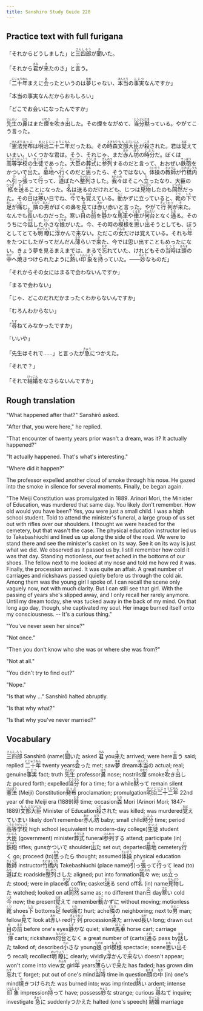 ```yaml
---
title: Sanshiro Study Guide 220
---
```


## Practice text with full furigana

<p>
「それからどうしました」と<ruby><rb>三四郎</rb><rt>さんしろう</rt></ruby>が<ruby><rb>聞</rb><rt>き</rt></ruby>いた。
</p>

<p>
「それから<ruby><rb>君</rb><rt>きみ</rt></ruby>が<ruby><rb>来</rb><rt>き</rt></ruby>たのさ」と<ruby><rb>言</rb><rt>い</rt></ruby>う。
</p>

<p>
「<ruby><rb>二十年</rb><rt>にじゅうねん</rt></ruby>まえに<ruby><rb>会</rb><rt>あ</rt></ruby>ったというのは<ruby><rb>夢</rb><rt>ゆめ</rt></ruby>じゃない、<ruby><rb>本当</rb><rt>ほんとう</rt></ruby>の<ruby><rb>事実</rb><rt>じじつ</rt></ruby>なんですか」
</p>

「本当の事実なんだからおもしろい」

「どこでお会いになったんですか」

<p>
<ruby><rb>先生</rb><rt>せんせい</rt></ruby>の<ruby><rb>鼻</rb><rt>はな</rt></ruby>はまた<ruby><rb>煙</rb><rt>けむり</rt></ruby>を<ruby><rb>吹</rb><rt>ふ</rt></ruby>き<ruby><rb>出</rb><rt>だ</rt></ruby>した。その煙をながめて、<ruby><rb>当分</rb><rt>とうぶん</rt></ruby><ruby><rb>黙</rb><rt>だま</rt></ruby>っている。やがてこう言った。
</p>

<p>
「<ruby><rb>憲法</rb><rt>けんぽう</rt></ruby><ruby><rb>発布</rb><rt>はっぷ</rt></ruby>は<ruby><rb>明治</rb><rt>めいじ</rt></ruby><ruby><rb>二十二</rb><rt>にじゅうに</rt></ruby><ruby><rb>年</rb><rt>ねん</rt></ruby>だったね。その<ruby><rb>時</rb><rt>とき</rt></ruby><ruby><rb>森</rb><rt>もり</rt></ruby><ruby><rb>文部</rb><rt>もんぶ</rt></ruby><ruby><rb>大臣</rb><rt>だいじん</rt></ruby>が<ruby><rb>殺</rb><rt>ころ</rt></ruby>された。君は<ruby><rb>覚</rb><rt>おぼ</rt></ruby>えていまい。いくつかな君は。そう、それじゃ、まだ<ruby><rb>赤</rb><rt>あか</rt></ruby>ん<ruby><rb>坊</rb><rt>ぼう</rt></ruby>の<ruby><rb>時分</rb><rt>じぶん</rt></ruby>だ。ぼくは<ruby><rb>高等学校</rb><rt>こうとうがっこう</rt></ruby>の<ruby><rb>生徒</rb><rt>せいと</rt></ruby>であった。<ruby><rb>大臣</rb><rt>だいじん</rt></ruby>の<ruby><rb>葬式</rb><rt>そうしき</rt></ruby>に<ruby><rb>参列</rb><rt>さんれつ</rt></ruby>するのだと言って、おおぜい<ruby><rb>鉄砲</rb><rt>てっぽう</rt></ruby>をかついで<ruby><rb>出</rb><rt>で</rt></ruby>た。<ruby><rb>墓地</rb><rt>ぼち</rt></ruby>へ<ruby><rb>行</rb><rt>い</rt></ruby>くのだと<ruby><rb>思</rb><rt>おも</rt></ruby>ったら、そうではない。<ruby><rb>体操</rb><rt>たいそう</rt></ruby>の<ruby><rb>教師</rb><rt>きょうし</rt></ruby>が<ruby><rb>竹橋内</rb><rt>たけばしうち</rt></ruby>へ<ruby><rb>引</rb><rt>ひ</rt></ruby>っ<ruby><rb>張</rb><rt>ぱ</rt></ruby>って<ruby><rb>行</rb><rt>い</rt></ruby>って、<ruby><rb>道</rb><rt>みち</rt></ruby>ばたへ<ruby><rb>整列</rb><rt>せいれつ</rt></ruby>さした。<ruby><rb>我々</rb><rt>われわれ</rt></ruby>はそこへ<ruby><rb>立</rb><rt>た</rt></ruby>ったなり、大臣の<ruby><rb>柩</rb><rt>ひつぎ</rt></ruby>を<ruby><rb>送</rb><rt>おく</rt></ruby>ることになった。<ruby><rb>名</rb><rt>な</rt></ruby>は送るのだけれども、じつは<ruby><rb>見物</rb><rt>けんぶつ</rt></ruby>したのも<ruby><rb>同然</rb><rt>どうぜん</rt></ruby>だった。その<ruby><rb>日</rb><rt>ひ</rt></ruby>は<ruby><rb>寒</rb><rt>さむ</rt></ruby>い日でね、<ruby><rb>今</rb><rt>いま</rt></ruby>でも<ruby><rb>覚</rb><rt>おぼ</rt></ruby>えている。<ruby><rb>動</rb><rt>うご</rt></ruby>かずに立っていると、<ruby><rb>靴</rb><rt>くつ</rt></ruby>の<ruby><rb>下</rb><rt>した</rt></ruby>で<ruby><rb>足</rb><rt>あし</rt></ruby>が<ruby><rb>痛</rb><rt>いた</rt></ruby>む。<ruby><rb>隣</rb><rt>となり</rt></ruby>の<ruby><rb>男</rb><rt>おとこ</rt></ruby>がぼくの鼻を<ruby><rb>見</rb><rt>み</rt></ruby>ては<ruby><rb>赤</rb><rt>あか</rt></ruby>い赤いと言った。やがて<ruby><rb>行列</rb><rt>ぎょうれつ</rt></ruby>が<ruby><rb>来</rb><rt>き</rt></ruby>た。なんでも<ruby><rb>長</rb><rt>なが</rt></ruby>いものだった。寒い<ruby><rb>目</rb><rt>め</rt></ruby>の<ruby><rb>前</rb><rt>まえ</rt></ruby>を<ruby><rb>静</rb><rt>しず</rt></ruby>かな<ruby><rb>馬車</rb><rt>ばしゃ</rt></ruby>や<ruby><rb>俥</rb><rt>くるま</rt></ruby>が<ruby><rb>何台</rb><rt>なんだい</rt></ruby>となく<ruby><rb>通</rb><rt>とお</rt></ruby>る。そのうちに今<ruby><rb>話</rb><rt>はな</rt></ruby>した<ruby><rb>小</rb><rt>ちい</rt></ruby>さな<ruby><rb>娘</rb><rt>むすめ</rt></ruby>がいた。今、その時の<ruby><rb>模様</rb><rt>もよう</rt></ruby>を<ruby><rb>思</rb><rt>おも</rt></ruby>い<ruby><rb>出</rb><rt>だ</rt></ruby>そうとしても、ぼうとしてとても<ruby><rb>明瞭</rb><rt>めいりょう</rt></ruby>に<ruby><rb>浮</rb><rt>う</rt></ruby>かんで<ruby><rb>来</rb><rt>こ</rt></ruby>ない。ただこの<ruby><rb>女</rb><rt>おんな</rt></ruby>だけは覚えている。それも<ruby><rb>年</rb><rt>とし</rt></ruby>をたつにしたがってだんだん<ruby><rb>薄</rb><rt>うす</rt></ruby>らいで<ruby><rb>来</rb><rt>き</rt></ruby>た、今では思い出すこともめったにない。きょう夢を見るまえまでは、まるで<ruby><rb>忘</rb><rt>わす</rt></ruby>れていた、けれどもその<ruby><rb>当時</rb><rt>とうじ</rt></ruby>は<ruby><rb>頭</rb><rt>あたま</rt></ruby>の<ruby><rb>中</rb><rt>なか</rt></ruby>へ<ruby><rb>焼</rb><rt>や</rt></ruby>きつけられたように<ruby><rb>熱</rb><rt>あつ</rt></ruby>い<ruby><rb>印象</rb><rt>いんしょう</rt></ruby>を<ruby><rb>持</rb><rt>も</rt></ruby>っていた。――<ruby><rb>妙</rb><rt>みょう</rt></ruby>なものだ」
</p>

「それからその女にはまるで会わないんですか」

「まるで会わない」

「じゃ、どこのだれだかまったくわからないんですか」

「むろんわからない」

<p>
「<ruby><rb>尋</rb><rt>たず</rt></ruby>ねてみなかったですか」
</p>

「いいや」

<p>
「先生はそれで……」と言ったが<ruby><rb>急</rb><rt>きゅう</rt></ruby>につかえた。
</p>

「それで？」

<p>
「それで<ruby><rb>結婚</rb><rt>けっこん</rt></ruby>をなさらないんですか」
</p>


## Rough translation

"What happened after that?" Sanshirō asked.

"After that, you were here," he replied.

"That encounter of twenty years prior wasn't a dream, was it? It actually happened?"

"It actually happened. That's what's interesting."

"Where did it happen?"

The professor expelled another cloud of smoke through his nose. He gazed into the smoke in silence for several moments. Finally, be began again.

"The Meiji Constitution was promulgated in 1889. Arinori Mori, the Minister of Education, was murdered that same day. You likely don't remember. How old would you have been? Yes, you were just a small child. I was a high school student. Told to attend the minister's funeral, a large group of us set out with rifles over our shoulders. I thought we were headed for the cemetery, but that wasn't the case. The physical education instructor led us to Takebashiuchi and lined us up along the side of the road. We were to stand there and see the minister's casket on its way. See it on its way is just what we did. We observed as it passed us by. I still remember how cold it was that day. Standing motionless, our feet ached in the bottoms of our shoes. The fellow next to me looked at my nose and told me how red it was. Finally, the procession arrived. It was quite an affair. A great number of carriages and rickshaws passed quietly before us through the cold air. Among them was the young girl I spoke of. I can recall the scene only vaguely now, not with much clarity. But I can still see that girl. With the passing of years she's slipped away, and I only recall her rarely anymore. Until my dream today, she was tucked away in the back of my mind. On that long ago day, though, she captivated my soul. Her image burned itself onto my consciousness. -- It's a curious thing."

"You've never seen her since?"

"Not once."

"Then you don't know who she was or where she was from?"

"Not at all."

"You didn't try to find out?" 

"Nope."

"Is that why ..." Sanshirō halted abruptly.

"Is that why what?"

"Is that why you've never married?"   


## Vocabulary

<p>
<span class="vocabstudy"><ruby><rb>三四郎</rb><rt>さんしろう</rt></ruby>&nbsp;Sanshirō (name)</span><span class="vocabstudy"><ruby><rb>聞</rb><rt>き</rt></ruby>いた&nbsp;asked</span>
<span class="vocabstudy"><ruby><rb>君</rb><rt>きみ</rt></ruby>&nbsp;you</span><span class="vocabstudy"><ruby><rb>来</rb><rt>き</rt></ruby>た&nbsp;arrived; were here</span><span class="vocabstudy"><ruby><rb>言</rb><rt>い</rt></ruby>う&nbsp;said; replied</span>
<span class="vocabstudy"><ruby><rb>二十年</rb><rt>にじゅうねん</rt></ruby>&nbsp;twenty years</span><span class="vocabstudy"><ruby><rb>会</rb><rt>あ</rt></ruby>った&nbsp;met; saw</span><span class="vocabstudy"><ruby><rb>夢</rb><rt>ゆめ</rt></ruby>&nbsp;dream</span><span class="vocabstudy"><ruby><rb>本当</rb><rt>ほんとう</rt></ruby>の&nbsp;actual; real; genuine</span><span class="vocabstudy"><ruby><rb>事実</rb><rt>じじつ</rt></ruby>&nbsp;fact; truth</span>
<span class="vocabstudy"><ruby><rb>先生</rb><rt>せんせい</rt></ruby>&nbsp;professor</span><span class="vocabstudy"><ruby><rb>鼻</rb><rt>はな</rt></ruby>&nbsp;nose; nostrils</span><span class="vocabstudy"><ruby><rb>煙</rb><rt>けむり</rt></ruby>&nbsp;smoke</span><span class="vocabstudy"><ruby><rb>吹</rb><rt>ふ</rt></ruby>き<ruby><rb>出</rb><rt>だ</rt></ruby>した&nbsp;poured forth; expelled</span><span class="vocabstudy"><ruby><rb>当分</rb><rt>とうぶん</rt></ruby>&nbsp;for a time; for a while</span><span class="vocabstudy"><ruby><rb>黙</rb><rt>だま</rt></ruby>って&nbsp;remain silent</span>
<span class="vocabstudy"><ruby><rb>憲法</rb><rt>けんぽう</rt></ruby>&nbsp;(Meiji) Constitution</span><span class="vocabstudy"><ruby><rb>発布</rb><rt>はっぷ</rt></ruby>&nbsp;proclamation; promulgation</span><span class="vocabstudy"><ruby><rb>明治</rb><rt>めいじ</rt></ruby><ruby><rb>二十二</rb><rt>にじゅうに</rt></ruby><ruby><rb>年</rb><rt>ねん</rt></ruby>&nbsp;22nd year of the Meiji era (1889)</span><span class="vocabstudy"><ruby><rb>時</rb><rt>とき</rt></ruby>&nbsp;time; occasion</span><span class="vocabstudy"><ruby><rb>森</rb><rt>もり</rt></ruby>&nbsp;Mori (Arinori Mori; 1847-1889)</span><span class="vocabstudy"><ruby><rb>文部</rb><rt>もんぶ</rt></ruby><ruby><rb>大臣</rb><rt>だいじん</rt></ruby>&nbsp;Minister of Education</span><span class="vocabstudy"><ruby><rb>殺</rb><rt>ころ</rt></ruby>された&nbsp;was killed; was murdered</span><span class="vocabstudy"><ruby><rb>覚</rb><rt>おぼ</rt></ruby>えていまい&nbsp;likely don't remember</span><span class="vocabstudy"><ruby><rb>赤</rb><rt>あか</rt></ruby>ん<ruby><rb>坊</rb><rt>ぼう</rt></ruby>&nbsp;baby; small child</span><span class="vocabstudy"><ruby><rb>時分</rb><rt>じぶん</rt></ruby>&nbsp;time; period</span><span class="vocabstudy"><ruby><rb>高等学校</rb><rt>こうとうがっこう</rt></ruby>&nbsp;high school (equivalent to modern-day college)</span><span class="vocabstudy"><ruby><rb>生徒</rb><rt>せいと</rt></ruby>&nbsp;student</span><span class="vocabstudy"><ruby><rb>大臣</rb><rt>だいじん</rt></ruby>&nbsp;(government) minister</span><span class="vocabstudy"><ruby><rb>葬式</rb><rt>そうしき</rt></ruby>&nbsp;funeral</span><span class="vocabstudy"><ruby><rb>参列</rb><rt>さんれつ</rt></ruby>する&nbsp;attend; participate (in)</span><span class="vocabstudy"><ruby><rb>鉄砲</rb><rt>てっぽう</rt></ruby>&nbsp;rifles; guns</span><span class="vocabstudy">かついで&nbsp;shoulder</span><span class="vocabstudy"><ruby><rb>出</rb><rt>で</rt></ruby>た&nbsp;set out; departed</span><span class="vocabstudy"><ruby><rb>墓地</rb><rt>ぼち</rt></ruby>&nbsp;cemetery</span><span class="vocabstudy"><ruby><rb>行</rb><rt>い</rt></ruby>く&nbsp;go; proceed (to)</span><span class="vocabstudy"><ruby><rb>思</rb><rt>おも</rt></ruby>ったら&nbsp;thought; assumed</span><span class="vocabstudy"><ruby><rb>体操</rb><rt>たいそう</rt></ruby>&nbsp;physical education</span><span class="vocabstudy"><ruby><rb>教師</rb><rt>きょうし</rt></ruby>&nbsp;instructor</span><span class="vocabstudy"><ruby><rb>竹橋内</rb><rt>たけばしうち</rt></ruby>&nbsp;Takebashiuchi (place name)</span><span class="vocabstudy"><ruby><rb>引</rb><rt>ひ</rt></ruby>っ<ruby><rb>張</rb><rt>ぱ</rt></ruby>って<ruby><rb>行</rb><rt>い</rt></ruby>って&nbsp;lead (to)</span><span class="vocabstudy"><ruby><rb>道</rb><rt>みち</rt></ruby>ばた&nbsp;roadside</span><span class="vocabstudy"><ruby><rb>整列</rb><rt>せいれつ</rt></ruby>さした&nbsp;aligned; put into formation</span><span class="vocabstudy"><ruby><rb>我々</rb><rt>われわれ</rt></ruby>&nbsp;we; us</span><span class="vocabstudy"><ruby><rb>立</rb><rt>た</rt></ruby>った&nbsp;stood; were in place</span><span class="vocabstudy"><ruby><rb>柩</rb><rt>ひつぎ</rt></ruby>&nbsp;coffin; casket</span><span class="vocabstudy"><ruby><rb>送</rb><rt>おく</rt></ruby>る&nbsp;send off</span><span class="vocabstudy"><ruby><rb>名</rb><rt>な</rt></ruby>&nbsp;(in) name</span><span class="vocabstudy"><ruby><rb>見物</rb><rt>けんぶつ</rt></ruby>した&nbsp;watched; looked on at</span><span class="vocabstudy"><ruby><rb>同然</rb><rt>どうぜん</rt></ruby>&nbsp;same as; no different than</span><span class="vocabstudy"><ruby><rb>日</rb><rt>ひ</rt></ruby>&nbsp;day</span><span class="vocabstudy"><ruby><rb>寒</rb><rt>さむ</rt></ruby>い&nbsp;cold</span><span class="vocabstudy"><ruby><rb>今</rb><rt>いま</rt></ruby>&nbsp;now; the present</span><span class="vocabstudy"><ruby><rb>覚</rb><rt>おぼ</rt></ruby>えて&nbsp;remember</span><span class="vocabstudy"><ruby><rb>動</rb><rt>うご</rt></ruby>かずに&nbsp;without moving; motionless</span><span class="vocabstudy"><ruby><rb>靴</rb><rt>くつ</rt></ruby>&nbsp;shoes</span><span class="vocabstudy"><ruby><rb>下</rb><rt>した</rt></ruby>&nbsp;bottoms</span><span class="vocabstudy"><ruby><rb>足</rb><rt>あし</rt></ruby>&nbsp;feet</span><span class="vocabstudy"><ruby><rb>痛</rb><rt>いた</rt></ruby>む&nbsp;hurt; ache</span><span class="vocabstudy"><ruby><rb>隣</rb><rt>となり</rt></ruby>の&nbsp;neighboring; next to</span><span class="vocabstudy"><ruby><rb>男</rb><rt>おとこ</rt></ruby>&nbsp;man; fellow</span><span class="vocabstudy"><ruby><rb>見</rb><rt>み</rt></ruby>て&nbsp;look at</span><span class="vocabstudy"><ruby><rb>赤</rb><rt>あか</rt></ruby>い&nbsp;red</span><span class="vocabstudy"><ruby><rb>行列</rb><rt>ぎょうれつ</rt></ruby>&nbsp;procession</span><span class="vocabstudy"><ruby><rb>来</rb><rt>き</rt></ruby>た&nbsp;arrived</span><span class="vocabstudy"><ruby><rb>長</rb><rt>なが</rt></ruby>い&nbsp;long; drawn out</span><span class="vocabstudy"><ruby><rb>目</rb><rt>め</rt></ruby>の<ruby><rb>前</rb><rt>まえ</rt></ruby>&nbsp;before one's eyes</span><span class="vocabstudy"><ruby><rb>静</rb><rt>しず</rt></ruby>かな&nbsp;quiet; silent</span><span class="vocabstudy"><ruby><rb>馬車</rb><rt>ばしゃ</rt></ruby>&nbsp;horse cart; carriage</span><span class="vocabstudy"><ruby><rb>俥</rb><rt>くるま</rt></ruby>&nbsp;carts; rickshaws</span><span class="vocabstudy"><ruby><rb>何台</rb><rt>なんだい</rt></ruby>となく&nbsp;a great number of (carts)</span><span class="vocabstudy"><ruby><rb>通</rb><rt>とお</rt></ruby>る&nbsp;pass by</span><span class="vocabstudy"><ruby><rb>話</rb><rt>はな</rt></ruby>した&nbsp;talked of; described</span><span class="vocabstudy"><ruby><rb>小</rb><rt>ちい</rt></ruby>さな&nbsp;young</span><span class="vocabstudy"><ruby><rb>娘</rb><rt>むすめ</rt></ruby>&nbsp;girl</span><span class="vocabstudy"><ruby><rb>模様</rb><rt>もよう</rt></ruby>&nbsp;spectacle; scene</span><span class="vocabstudy"><ruby><rb>思</rb><rt>おも</rt></ruby>い<ruby><rb>出</rb><rt>だ</rt></ruby>そう&nbsp;recall; recollect</span><span class="vocabstudy"><ruby><rb>明瞭</rb><rt>めいりょう</rt></ruby>に&nbsp;clearly; vividly</span><span class="vocabstudy"><ruby><rb>浮</rb><rt>う</rt></ruby>かんで<ruby><rb>来</rb><rt>こ</rt></ruby>ない&nbsp;doesn't appear; won't come into view</span><span class="vocabstudy"><ruby><rb>女</rb><rt>おんな</rt></ruby>&nbsp;girl</span><span class="vocabstudy"><ruby><rb>年</rb><rt>とし</rt></ruby>&nbsp;years</span><span class="vocabstudy"><ruby><rb>薄</rb><rt>うす</rt></ruby>らいで<ruby><rb>来</rb><rt>き</rt></ruby>た&nbsp;has faded; has grown dim</span><span class="vocabstudy"><ruby><rb>忘</rb><rt>わす</rt></ruby>れて&nbsp;forget; put out of one's mind</span><span class="vocabstudy"><ruby><rb>当時</rb><rt>とうじ</rt></ruby>&nbsp;time in question</span><span class="vocabstudy"><ruby><rb>頭</rb><rt>あたま</rt></ruby>の<ruby><rb>中</rb><rt>なか</rt></ruby>&nbsp;(in) one's mind</span><span class="vocabstudy"><ruby><rb>焼</rb><rt>や</rt></ruby>きつけられた&nbsp;was burned into; was imprinted</span><span class="vocabstudy"><ruby><rb>熱</rb><rt>あつ</rt></ruby>い&nbsp;ardent; intense</span><span class="vocabstudy"><ruby><rb>印象</rb><rt>いんしょう</rt></ruby>&nbsp;impression</span><span class="vocabstudy"><ruby><rb>持</rb><rt>も</rt></ruby>って&nbsp;have; possess</span><span class="vocabstudy"><ruby><rb>妙</rb><rt>みょう</rt></ruby>な&nbsp;strange; curious</span>
<span class="vocabstudy"><ruby><rb>尋</rb><rt>たず</rt></ruby>ねて&nbsp;inquire; investigate</span>
<span class="vocabstudy"><ruby><rb>急</rb><rt>きゅう</rt></ruby>に&nbsp;suddenly</span><span class="vocabstudy">つかえた&nbsp;halted (one's speech)</span>
<span class="vocabstudy"><ruby><rb>結婚</rb><rt>けっこん</rt></ruby>&nbsp;marriage</span>
</p>
